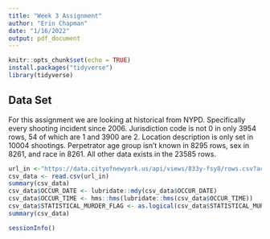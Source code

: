 ```yaml
---
title: "Week 3 Assignment"
author: "Erin Chapman"
date: "1/16/2022"
output: pdf_document
---
```


```r
knitr::opts_chunk$set(echo = TRUE)
install.packages("tidyverse")
library(tidyverse)
```

## Data Set
For this assignment we are looking at historical from NYPD. Specifically every shooting incident since 2006. 
Jurisdiction code is not 0 in only 3954 rows, 54 of which are 1 and 3900 are 2.
Location description is only set in 10004 shootings.
Perpetrator age group isn't known in 8295 rows, sex in 8261, and race in 8261.
All other data exists in the 23585 rows.

```r
url_in <-"https://data.cityofnewyork.us/api/views/833y-fsy8/rows.csv?accessType=DOWNLOAD"
csv_data <- read.csv(url_in)
summary(csv_data)
csv_data$OCCUR_DATE <- lubridate::mdy(csv_data$OCCUR_DATE)
csv_data$OCCUR_TIME <- hms::hms(lubridate::hms(csv_data$OCCUR_TIME))
csv_data$STATISTICAL_MURDER_FLAG <- as.logical(csv_data$STATISTICAL_MURDER_FLAG)
summary(csv_data)
```

```r
sessionInfo()
```
